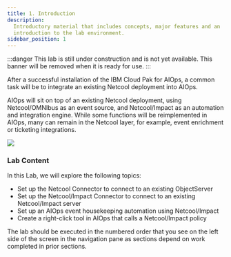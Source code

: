 ```yaml
---
title: 1. Introduction
description:
  Introductory material that includes concepts, major features and an
  introduction to the lab environment.
sidebar_position: 1
---
```


:::danger
This lab is still under construction and is not yet available. This banner will be removed when it is ready for use.
:::

After a successful installation of the IBM Cloud Pak for AIOps, a common task will be to integrate an existing Netcool deployment into AIOps.

AIOps will sit on top of an existing Netcool deployment, using Netcool/OMNIbus as an event source, and Netcool/Impact as an automation and integration engine. While some functions will be reimplemented in AIOps, many can remain in the Netcool layer, for example, event enrichment or ticketing integrations.

![](images/AIOps_4_architecture.png)

### Lab Content

In this Lab, we will explore the following topics:

- Set up the Netcool Connector to connect to an existing ObjectServer
- Set up the Netcool/Impact Connector to connect to an existing Netcool/Impact server
- Set up an AIOps event housekeeping automation using Netcool/Impact
- Create a right-click tool in AIOps that calls a Netcool/Impact policy

The lab should be executed in the numbered order that you see on the left side of the screen in the navigation pane as sections depend on work completed in prior sections.
